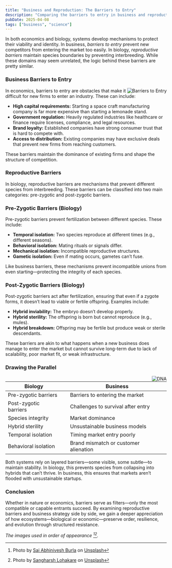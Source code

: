 ---
title: "Business and Reproduction: The Barriers to Entry"
description: "Comparing the barriers to entry in business and reproduction."
pubDate: 2025-04-08
tags: ["business", "science"]
---

In both economics and biology, systems develop mechanisms to protect their viability and identity. In business, *barriers to entry* prevent new competitors from entering the market too easily. In biology, *reproductive barriers* maintain species boundaries by preventing interbreeding. While these domains may seem unrelated, the logic behind these barriers are pretty similar.

### Business Barriers to Entry

<Image src={barrier} alt="Barriers to Entry" width={300} loading="lazy" style="float: right;" />

In economics, barriers to entry are obstacles that make it difficult for new firms to enter an industry. These can include:

- **High capital requirements:** Starting a space craft manufacturing company is far more expensive than starting a lemonade stand.
- **Government regulation:** Heavily regulated industries like healthcare or finance require licenses, compliance, and legal resources.
- **Brand loyalty:** Established companies have strong consumer trust that is hard to compete with.
- **Access to distribution:** Existing companies may have exclusive deals that prevent new firms from reaching customers.

These barriers maintain the dominance of existing firms and shape the structure of competition.

### Reproductive Barriers

In biology, reproductive barriers are mechanisms that prevent different species from interbreeding. These barriers can be classified into two main categories: pre-zygotic and post-zygotic barriers.

### Pre-Zygotic Barriers (Biology)

Pre-zygotic barriers prevent fertilization between different species. These include:

- **Temporal isolation:** Two species reproduce at different times (e.g., different seasons).
- **Behavioral isolation:** Mating rituals or signals differ.
- **Mechanical isolation:** Incompatible reproductive structures.
- **Gametic isolation:** Even if mating occurs, gametes can’t fuse.

Like business barriers, these mechanisms prevent incompatible unions from even starting—protecting the integrity of each species.

### Post-Zygotic Barriers (Biology)

Post-zygotic barriers act after fertilization, ensuring that even if a zygote forms, it doesn’t lead to viable or fertile offspring. Examples include:

- **Hybrid inviability:** The embryo doesn’t develop properly.
- **Hybrid sterility:** The offspring is born but cannot reproduce (e.g., mules).
- **Hybrid breakdown:** Offspring may be fertile but produce weak or sterile descendants.

These barriers are akin to what happens when a new business does manage to enter the market but cannot survive long-term due to lack of scalability, poor market fit, or weak infrastructure.

### Drawing the Parallel
<Image src={dna} alt="DNA" width={300} loading="lazy" style="float: right;"/>

| **Biology**              | | **Business**                        |
|--------------------------|-|-------------------------------------|
| Pre-zygotic barriers     | | Barriers to entering the market     |
| Post-zygotic barriers    | | Challenges to survival after entry  |
| Species integrity        | | Market dominance                    |
| Hybrid sterility         | | Unsustainable business models       |
| Temporal isolation       | | Timing market entry poorly          |
| Behavioral isolation     | | Brand mismatch or customer alienation |

Both systems rely on layered barriers—some visible, some subtle—to maintain stability. In biology, this prevents species from collapsing into hybrids that can’t thrive. In business, this ensures that markets aren’t flooded with unsustainable startups.

### Conclusion

Whether in nature or economics, barriers serve as filters—only the most compatible or capable entrants succeed. By examining reproductive barriers and business strategy side by side, we gain a deeper appreciation of how ecosystems—biological or economic—preserve order, resilience, and evolution through structured resistance.

*The images used in order of appearance [^1][^2].*

[^1]: Photo by <a href="https://unsplash.com/@sai_abhinivesh?utm_content=creditCopyText&utm_medium=referral&utm_source=unsplash">Sai Abhinivesh Burla</a> on <a href="https://unsplash.com/photos/a-red-door-with-a-sign-on-it-jIvnK4ybqcw?utm_content=creditCopyText&utm_medium=referral&utm_source=unsplash">Unsplash</a>

[^2]: Photo by <a href="https://unsplash.com/@sangharsh_l?utm_content=creditCopyText&utm_medium=referral&utm_source=unsplash">Sangharsh Lohakare</a> on <a href="https://unsplash.com/photos/a-close-up-of-a-blue-and-purple-structure-8o_LkMpo8ug?utm_content=creditCopyText&utm_medium=referral&utm_source=unsplash">Unsplash</a>
      